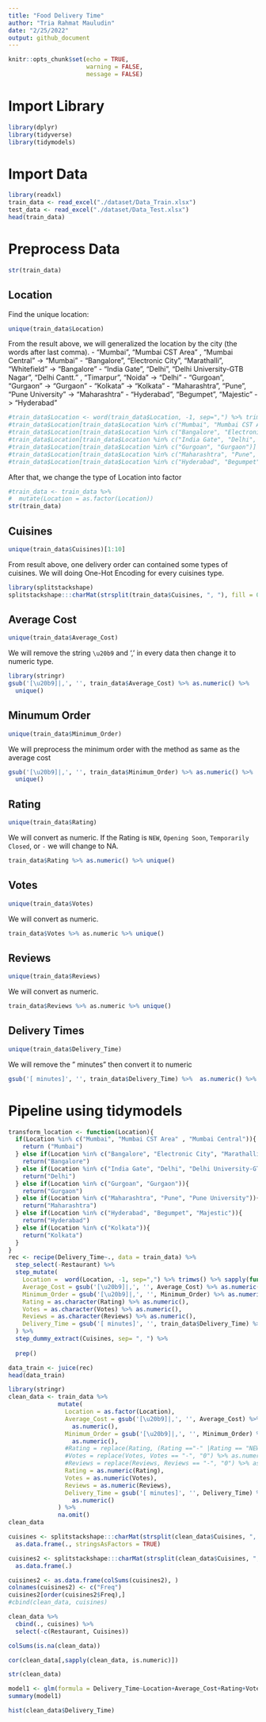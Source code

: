 ```yaml
---
title: "Food Delivery Time"
author: "Tria Rahmat Mauludin"
date: "2/25/2022"
output: github_document
---
```


```r
knitr::opts_chunk$set(echo = TRUE,
                      warning = FALSE,
                      message = FALSE)
```

# Import Library
```r
library(dplyr)
library(tidyverse)
library(tidymodels)
```

# Import Data
```r
library(readxl)
train_data <- read_excel("./dataset/Data_Train.xlsx")
test_data <- read_excel("./dataset/Data_Test.xlsx")
head(train_data)
```

# Preprocess Data
```r
str(train_data)
```
## Location
Find the unique location:
```r
unique(train_data$Location)
```
From the result above, we will generalized the location by the city (the words after last comma).
- "Mumbai", "Mumbai CST Area" , "Mumbai Central" -> "Mumbai"
- "Bangalore", "Electronic City", "Marathalli", "Whitefield" -> "Bangalore"
- "India Gate", "Delhi", "Delhi University-GTB Nagar", "Delhi Cantt." , "Timarpur", "Noida" -> "Delhi"
- "Gurgoan", "Gurgaon" -> "Gurgaon"
- "Kolkata" -> "Kolkata"
- "Maharashtra", "Pune", "Pune University" -> "Maharashtra"
- "Hyderabad", "Begumpet", "Majestic" -> "Hyderabad"
```r
#train_data$Location <- word(train_data$Location, -1, sep=",") %>% trimws() #%>% 
#train_data$Location[train_data$Location %in% c("Mumbai", "Mumbai CST Area" , "Mumbai Central")] <- "Mumbai"
#train_data$Location[train_data$Location %in% c("Bangalore", "Electronic City", "Marathalli", "Whitefield")] <- "Bangalore"
#train_data$Location[train_data$Location %in% c("India Gate", "Delhi", "Delhi University-GTB Nagar", "Delhi Cantt." , "Timarpur", "Noida")] <- "Delhi"
#train_data$Location[train_data$Location %in% c("Gurgoan", "Gurgaon")] <- "Gurgaon"
#train_data$Location[train_data$Location %in% c("Maharashtra", "Pune", "Pune University")] <- "Maharashtra"
#train_data$Location[train_data$Location %in% c("Hyderabad", "Begumpet", "Majestic")] <- "Hyderabad"
```

After that, we change the type of Location into factor
```r
#train_data <- train_data %>% 
#  mutate(Location = as.factor(Location))
str(train_data)
```

## Cuisines
```r
unique(train_data$Cuisines)[1:10]
```
From result above, one delivery order can contained some types of cuisines. We will doing One-Hot Encoding for every cuisines type.
```r
library(splitstackshape)
splitstackshape:::charMat(strsplit(train_data$Cuisines, ", "), fill = 0L)
```
## Average Cost
```r
unique(train_data$Average_Cost)
```
We will remove the string `\u20b9` and ',' in every data then change it to numeric type.
```r
library(stringr)
gsub('[\u20b9]|,', '', train_data$Average_Cost) %>% as.numeric() %>% 
  unique()
```
## Minumum Order
```r
unique(train_data$Minimum_Order)
```
We will preprocess the minimum order with the method as same as the average cost
```r
gsub('[\u20b9]|,', '', train_data$Minimum_Order) %>% as.numeric() %>% 
  unique()
```
## Rating
```r
unique(train_data$Rating)
```
We will convert as numeric. If the Rating is `NEW`, `Opening Soon`, `Temporarily Closed`, or `-` we will change to NA.
```r
train_data$Rating %>% as.numeric() %>% unique()
```
## Votes
```r
unique(train_data$Votes)
```
We will convert as numeric.
```r
train_data$Votes %>% as.numeric %>% unique()
```
## Reviews
```r
unique(train_data$Reviews)
```
We will convert as numeric.
```r
train_data$Reviews %>% as.numeric %>% unique()
```
## Delivery Times
```r
unique(train_data$Delivery_Time)
```
We will remove the " minutes" then convert it to numeric
```r
gsub('[ minutes]', '', train_data$Delivery_Time) %>%  as.numeric() %>% unique()
```
# Pipeline using tidymodels
```r
transform_location <- function(Location){
  if(Location %in% c("Mumbai", "Mumbai CST Area" , "Mumbai Central")){
    return ("Mumbai")
  } else if(Location %in% c("Bangalore", "Electronic City", "Marathalli", "Whitefield")){
    return("Bangalore")
  } else if(Location %in% c("India Gate", "Delhi", "Delhi University-GTB Nagar", "Delhi Cantt." , "Timarpur", "Noida")){
    return("Delhi")
  } else if(Location %in% c("Gurgoan", "Gurgaon")){
    return("Gurgaon")
  } else if(Location %in% c("Maharashtra", "Pune", "Pune University")){
    return("Maharashtra")
  } else if(Location %in% c("Hyderabad", "Begumpet", "Majestic")){
    return("Hyderabad")
  } else if(Location %in% c("Kolkata")){
    return("Kolkata")
  }
}
rec <- recipe(Delivery_Time~., data = train_data) %>% 
  step_select(-Restaurant) %>% 
  step_mutate(
    Location =  word(Location, -1, sep=",") %>% trimws() %>% sapply(function(x) transform_location(x)),
    Average_Cost = gsub('[\u20b9]|,', '', Average_Cost) %>% as.numeric(),
    Minimum_Order = gsub('[\u20b9]|,', '', Minimum_Order) %>% as.numeric(),
    Rating = as.character(Rating) %>% as.numeric(),
    Votes = as.character(Votes) %>% as.numeric(),
    Reviews = as.character(Reviews) %>% as.numeric(),
    Delivery_Time = gsub('[ minutes]', '', train_data$Delivery_Time) %>%  as.numeric()
  ) %>% 
  step_dummy_extract(Cuisines, sep= ", ") %>%
  
  prep()
```

```r
data_train <- juice(rec)
head(data_train)
```

```r
library(stringr)
clean_data <- train_data %>%
              mutate(
                Location = as.factor(Location),
                Average_Cost = gsub('[\u20b9]|,', '', Average_Cost) %>% 
                  as.numeric(),
                Minimum_Order = gsub('[\u20b9]|,', '', Minimum_Order) %>% 
                  as.numeric(),
                #Rating = replace(Rating, (Rating =="-" |Rating == "NEW"), "0") %>% as.numeric(Rating),
                #Votes = replace(Votes, Votes == "-", "0") %>% as.numeric(Votes),
                #Reviews = replace(Reviews, Reviews == "-", "0") %>% as.numeric(Reviews),
                Rating = as.numeric(Rating),
                Votes = as.numeric(Votes),
                Reviews = as.numeric(Reviews),
                Delivery_Time = gsub('[ minutes]', '', Delivery_Time) %>% 
                  as.numeric()
              ) %>%
              na.omit()
clean_data
```
```r
cuisines <- splitstackshape:::charMat(strsplit(clean_data$Cuisines, ", "), fill = "0") %>% 
  as.data.frame(., stringsAsFactors = TRUE)

cuisines2 <- splitstackshape:::charMat(strsplit(clean_data$Cuisines, ", "), fill = 0) %>% 
  as.data.frame(.)

cuisines2 <- as.data.frame(colSums(cuisines2), )
colnames(cuisines2) <- c("Freq")
cuisines2[order(cuisines2$Freq),]
#cbind(clean_data, cuisines)
```



```r
clean_data %>% 
  cbind(., cuisines) %>% 
  select(-c(Restaurant, Cuisines))
```

```r
colSums(is.na(clean_data))
```
```r
cor(clean_data[,sapply(clean_data, is.numeric)])
```
```r
str(clean_data)
```

```r
model1 <- glm(formula = Delivery_Time~Location+Average_Cost+Rating+Votes+Reviews, data = clean_data, family = Gamma)
summary(model1)
```

```r
hist(clean_data$Delivery_Time)
```